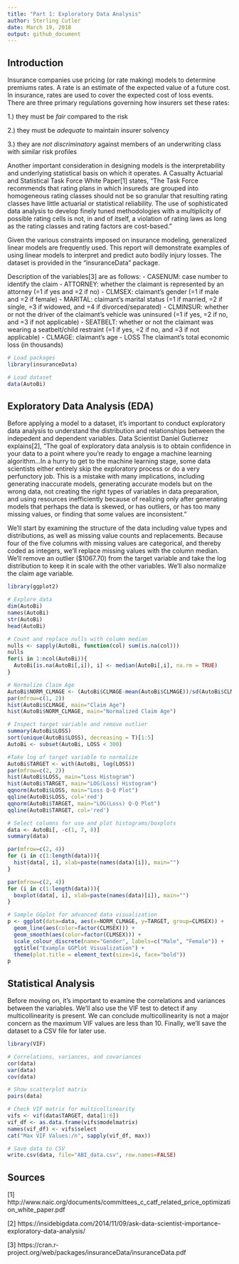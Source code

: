 ---
title: "Part 1: Exploratory Data Analysis"
author: Sterling Cutler
date: March 19, 2018
output: github_document
---

## Introduction
Insurance companies use pricing (or rate making) models to determine premiums rates. A rate is an estimate of the expected value of a future cost. In insurance, rates are used to cover the expected cost of loss events. There are three primary regulations governing how insurers set these rates:

1.) they must be *fair* compared to the risk

2.) they must be *adequate* to maintain insurer solvency

3.) they are *not discriminatory* against members of an underwriting class with similar risk profiles

Another important consideration in designing models is the interpretability and underlying statistical basis on which it operates. A Casualty Actuarial and Statistical Task Force White Paper[1] states, "The Task Force recommends that rating plans in which insureds are grouped into homogeneous rating classes should not be so granular that resulting rating classes have little actuarial or statistical reliability. The use of sophisticated data analysis to develop finely tuned methodologies with a multiplicity of possible rating cells is not, in and of itself, a violation of rating laws as long as the rating classes and rating factors are cost-based."

Given the various constraints imposed on insurance modeling, generalized linear models are frequently used. This report will demonstrate examples of using linear models to interpret and predict auto bodily injury losses. The dataset is provided in the "insuranceData" package.

Description of the variables[3] are as follows: 
- CASENUM: case number to identify the claim
- ATTORNEY: whether the claimant is represented by an attorney (=1 if yes and =2 if no)
- CLMSEX: claimant's gender (=1 if male and =2 if female)
- MARITAL: claimant's marital status (=1 if married, =2 if single, =3 if widowed, and =4 if divorced/separated)
- CLMINSUR: whether or not the driver of the claimant's vehicle was uninsured (=1 if yes, =2 if no, and =3 if not applicable)
- SEATBELT: whether or not the claimant was wearing a seatbelt/child restraint (=1 if yes, =2 if no, and =3 if not applicable)
- CLMAGE: claimant's age
- LOSS The claimant's total economic loss (in thousands)
```{r setup, include=FALSE}
# Load packages
library(insuranceData)

# Load dataset
data(AutoBi)
```

## Exploratory Data Analysis (EDA)
Before applying a model to a dataset, it's important to conduct exploratory data analysis to understand the distribution and relationships between the indepedent and dependent variables. Data Scientist Daniel Gutierrez explains[2], "The goal of exploratory data analysis is to obtain confidence in your data to a point where you're ready to engage a machine learning algorithm...In a hurry to get to the machine learning stage, some data scientists either entirely skip the exploratory process or do a very perfunctory job. This is a mistake with many implications, including generating inaccurate models, generating accurate models but on the wrong data, not creating the right types of variables in data preparation, and using resources inefficiently because of realizing only after generating models that perhaps the data is skewed, or has outliers, or has too many missing values, or finding that some values are inconsistent."

We'll start by examining the structure of the data including value types and distributions, as well as missing value counts and replacements. Because four of the five columns with missing values are categorical, and thereby coded as integers, we'll replace missing values with the column median. We'll remove an outlier ($1067.70) from the target variable and take the log distribution to keep it in scale with the other variables. We'll also normalize the claim age variable.
```{r eda}
library(ggplot2)

# Explore data
dim(AutoBi)
names(AutoBi)
str(AutoBi)
head(AutoBi)

# Count and replace nulls with column median
nulls <- sapply(AutoBi, function(col) sum(is.na(col)))
nulls
for(i in 1:ncol(AutoBi)){
  AutoBi[is.na(AutoBi[,i]), i] <- median(AutoBi[,i], na.rm = TRUE)
}

# Normalize Claim Age
AutoBi$NORM_CLMAGE <- (AutoBi$CLMAGE-mean(AutoBi$CLMAGE))/sd(AutoBi$CLMAGE)
par(mfrow=c(1, 2))
hist(AutoBi$CLMAGE, main="Claim Age")
hist(AutoBi$NORM_CLMAGE, main="Normalized Claim Age")

# Inspect target variable and remove outlier
summary(AutoBi$LOSS)
sort(unique(AutoBi$LOSS), decreasing = T)[1:5]
AutoBi <- subset(AutoBi, LOSS < 300)

#Take log of target variable to normalize
AutoBi$TARGET <- with(AutoBi, log(LOSS))
par(mfrow=c(2, 2))
hist(AutoBi$LOSS, main="Loss Histogram")
hist(AutoBi$TARGET, main="LOG(Loss) Histogram")
qqnorm(AutoBi$LOSS, main="Loss Q-Q Plot")
qqline(AutoBi$LOSS, col='red')
qqnorm(AutoBi$TARGET, main="LOG(Loss) Q-Q Plot")
qqline(AutoBi$TARGET, col='red')

# Select columns for use and plot histograms/boxplots
data <- AutoBi[, -c(1, 7, 8)]
summary(data)

par(mfrow=c(2, 4))
for (i in c(1:length(data))){
  hist(data[, i], xlab=paste(names(data)[i]), main="")
}

par(mfrow=c(2, 4))
for (i in c(1:length(data))){
  boxplot(data[, i], xlab=paste(names(data)[i]), main="")
}

# Sample GGplot for advanced data visualization
p <- ggplot(data=data, aes(x=NORM_CLMAGE, y=TARGET, group=CLMSEX)) + 
  geom_line(aes(color=factor(CLMSEX))) + 
  geom_smooth(aes(color=factor(CLMSEX))) +
  scale_colour_discrete(name="Gender", labels=c("Male", "Female")) + 
  ggtitle("Example GGPlot Visualization") +
  theme(plot.title = element_text(size=14, face="bold"))
p
```

## Statistical Analysis
Before moving on, it's important to examine the correlations and variances between the variables. We'll also use the VIF test to detect if any multicollinearity is present. We can conclude multicollinearity is not a major concern as the maximum VIF values are less than 10. Finally, we'll save the dataset to a CSV file for later use.
```{r stats}
library(VIF)

# Correlations, variances, and covariances
cor(data)
var(data)
cov(data)

# Show scatterplot matrix
pairs(data)

# Check VIF matrix for multicollinearity
vifs <- vif(data$TARGET, data[1:6])
vif_df <- as.data.frame(vifs$modelmatrix)
names(vif_df) <- vifs$select
cat("Max VIF Values:/n", sapply(vif_df, max))

# Save data to CSV
write.csv(data, file="ABI_data.csv", row.names=FALSE)
```

## Sources
[1] http://www.naic.org/documents/committees_c_catf_related_price_optimization_white_paper.pdf

[2] https://insidebigdata.com/2014/11/09/ask-data-scientist-importance-exploratory-data-analysis/

[3] https://cran.r-project.org/web/packages/insuranceData/insuranceData.pdf
